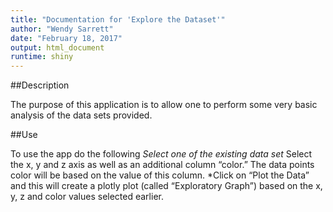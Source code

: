 ```yaml
---
title: "Documentation for 'Explore the Dataset'"
author: "Wendy Sarrett"
date: "February 18, 2017"
output: html_document
runtime: shiny
---
```


##Description

The purpose of this application is to allow one to perform some very basic analysis of the data sets provided.


##Use

To use the app do the following
*Select one of the existing data set
*Select the x, y and z axis as well as an additional column "color." The data points color will be based on the value of this column.
*Click on "Plot the Data" and this will create a plotly plot (called "Exploratory Graph") based on the x, y, z and color values selected earlier.
